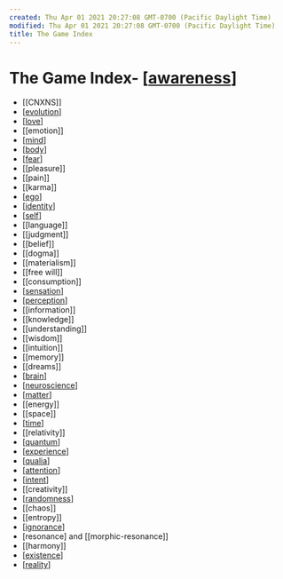 ```yaml
---
created: Thu Apr 01 2021 20:27:08 GMT-0700 (Pacific Daylight Time)
modified: Thu Apr 01 2021 20:27:08 GMT-0700 (Pacific Daylight Time)
title: The Game Index
---
```


# The Game Index- [[awareness]]

- [[CNXNS]]
- [[evolution]]
- [[love]]
- [[emotion]]
- [[mind]]
- [[body]]
- [[fear]]
- [[pleasure]]
- [[pain]]
- [[karma]]
- [[ego]]
- [[identity]]
- [[self]]
- [[language]]
- [[judgment]]
- [[belief]]
- [[dogma]]
- [[materialism]]
- [[free will]]
- [[consumption]]
- [[sensation]]
- [[perception]]
- [[information]]
- [[knowledge]]
- [[understanding]]
- [[wisdom]]
- [[intuition]]
- [[memory]]
- [[dreams]]
- [[brain]]
- [[neuroscience]]
- [[matter]]
- [[energy]]
- [[space]]
- [[time]]
- [[relativity]]
- [[quantum]]
- [[experience]]
- [[qualia]]
- [[attention]]
- [[intent]]
- [[creativity]]
- [[randomness]]
- [[chaos]]
- [[entropy]]
- [[ignorance]]
- [resonance] and [[morphic-resonance]]
- [[harmony]]
- [[existence]]
- [[reality]]

[//begin]: # "Autogenerated link references for markdown compatibility"
[awareness]: awareness "Awareness"
[evolution]: evolution "Evolution"
[love]: love "Love"
[mind]: mind "Mind"
[body]: body "Body"
[fear]: fear "Fear"
[ego]: ego "Ego"
[identity]: identity "identity"
[self]: self "self"
[sensation]: sensation "sensation"
[perception]: perception "Perception"
[brain]: brain "Brain"
[neuroscience]: neuroscience "Neuroscience"
[matter]: matter "Matter"
[time]: time "On Time"
[quantum]: quantum "quantum"
[experience]: experience "experience"
[qualia]: qualia "Qualia"
[attention]: attention "Attention"
[intent]: intent "Intent"
[randomness]: randomness "Randomness"
[ignorance]: ignorance "Ignorance"
[existence]: existence "Existence"
[reality]: reality "Reality"
[//end]: # "Autogenerated link references"
